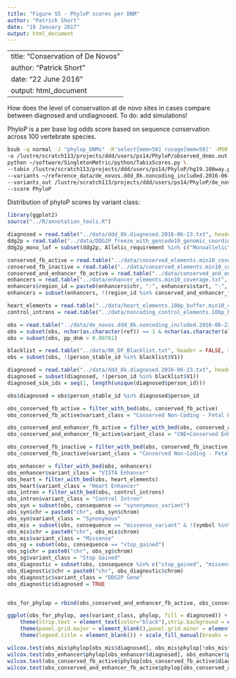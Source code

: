 ```yaml
---
title: "Figure S5 - PhyloP scores per DNM"
author: "Patrick Short"
date: "19 January 2017"
output: html_document
---
```


---
title: "Conservation of De Novos"
author: "Patrick Short"
date: "22 June 2016"
output: html_document
---

How does the level of conservation at de novo sites in cases compare between diagnosed and undiagnosed. To do: add simulations!

PhyloP is a per base log odds score based on sequence conservation across 100 vertebrate species.

```bash
bsub -q normal -J "phylop_DNMs" -R'select[mem>50] rusage[mem=50]' -M50 \
-o /lustre/scratch113/projects/ddd/users/ps14/PhyloP/observed_dnms.out \
python ~/software/SingletonMetric/python/TabixScores.py \
--tabix /lustre/scratch113/projects/ddd/users/ps14/PhyloP/hg19.100way.phyloP100way.bedGraph.gz \
--variants ~/reference_data/de_novos.ddd_8k.noncoding_included.2016-06-23.txt \
--variants_out /lustre/scratch113/projects/ddd/users/ps14/PhyloP/de_novos.ddd_8k.noncoding_included.2016-06-23.PhyloP.txt \
--score PhyloP

```

Distribution of phyloP scores by variant class:

```r
library(ggplot2)
source("../R/annotation_tools.R")

diagnosed = read.table("../data/ddd_8k.diagnosed.2016-06-23.txt", header = TRUE, sep = "\t")
ddg2p = read.table("../data/DDG2P_freeze_with_gencode19_genomic_coordinates_20141118_fixed.txt", header = TRUE, sep = "\t")
ddg2p_mono_lof = subset(ddg2p, Allelic_requirement %in% c("Monoallelic") & Mutation_Consequence == "Loss of function")

conserved_fb_active = read.table("../data/conserved_elements.min10_coverage.fb_active_roadmap_union.txt", header = TRUE, sep = "\t")
conserved_fb_inactive = read.table("../data/conserved_elements.min10_coverage.fb_quiescent_roadmap_union.txt", header = TRUE, sep = "\t")
conserved_and_enhancer_fb_active = read.table("../data/conserved_and_enhancer.min10_coverage.fb_active_roadmap_union.txt", header = TRUE, sep = "\t")
enhancers = read.table("../data/enhancer_elements.min10_coverage.txt", header = TRUE, sep = "\t")
enhancers$region_id = paste0(enhancers$chr, ":", enhancers$start, "-", enhancers$stop)
enhancers = subset(enhancers, !(region_id %in% conserved_and_enhancer_fb_active$region_id))

heart_elements = read.table("../data/heart_elements.10bp_buffer.min10_coverage.30bp_element_minimum.txt", header = TRUE, sep = "\t")
control_introns = read.table("../data/noncoding_control_elements.10bp_buffer.min10_coverage.30bp_element_minimum.txt", header = TRUE, sep = "\t")

obs = read.table("../data/de_novos.ddd_8k.noncoding_included.2016-06-23.PhyloP.txt", header = TRUE, sep = "\t")
obs = subset(obs, nchar(as.character(ref)) == 1 & nchar(as.character(alt)) == 1)
obs = subset(obs, pp_dnm > 0.00781)

blacklist = read.table("../data/8K_DF_Blacklist.txt", header = FALSE, sep = "\t")
obs = subset(obs, !(person_stable_id %in% blacklist$V1))

diagnosed = read.table("../data/ddd_8k.diagnosed.2016-06-23.txt", header = TRUE, sep = "\t")
diagnosed = subset(diagnosed, !(person_id %in% blacklist$V1))
diagnosed_sim_ids = seq(1, length(unique(diagnosed$person_id)))

obs$diagnosed = obs$person_stable_id %in% diagnosed$person_id

obs_conserved_fb_active = filter_with_bed(obs, conserved_fb_active)
obs_conserved_fb_active$variant_class = "Conserved Non-Coding - Fetal Brain Active"

obs_conserved_and_enhancer_fb_active = filter_with_bed(obs, conserved_and_enhancer_fb_active)
obs_conserved_and_enhancer_fb_active$variant_class = "CNE+Conserved Enhancers - Fetal Brain Active"

obs_conserved_fb_inactive = filter_with_bed(obs, conserved_fb_inactive)
obs_conserved_fb_inactive$variant_class = "Conserved Non-Coding - Fetal Brain Inactive"

obs_enhancer = filter_with_bed(obs, enhancers)
obs_enhancer$variant_class = "VISTA Enhancer"
obs_heart = filter_with_bed(obs, heart_elements)
obs_heart$variant_class = "Heart Enhancer"
obs_intron = filter_with_bed(obs, control_introns)
obs_intron$variant_class = "Control Intron"
obs_syn = subset(obs, consequence == "synonymous_variant")
obs_syn$chr = paste0("chr", obs_syn$chrom)
obs_syn$variant_class = "Synonymous"
obs_mis = subset(obs, consequence == "missense_variant" & !(symbol %in% ddg2p$ddg2p_gene_name))
obs_mis$chr = paste0("chr", obs_mis$chrom)
obs_mis$variant_class = "Missense"
obs_sg = subset(obs, consequence == "stop_gained")
obs_sg$chr = paste0("chr", obs_sg$chrom)
obs_sg$variant_class = "Stop Gained"
obs_diagnostic = subset(obs, consequence %in% c("stop_gained", "missense_variant", "splice_donor_variant", "splice_acceptor_variant") & symbol %in% ddg2p$ddg2p_gene_name)
obs_diagnostic$chr = paste0("chr", obs_diagnostic$chrom)
obs_diagnostic$variant_class = "DDG2P Gene"
obs_diagnostic$diagnosed = TRUE


obs_for_phylop = rbind(obs_conserved_and_enhancer_fb_active, obs_conserved_fb_active, obs_conserved_fb_inactive, obs_enhancer, obs_heart, obs_intron, obs_syn, obs_mis, obs_sg, obs_diagnostic)

ggplot(obs_for_phylop, aes(variant_class, phylop, fill = diagnosed)) + geom_boxplot(position = position_dodge(width = 0.4), width = 0.4) + theme_bw(base_size = 18) + coord_flip() +
    theme(strip.text = element_text(color="black"),strip.background = element_rect(fill="white", size=0),panel.border = element_blank()) + 
    theme(panel.grid.major = element_blank(),panel.grid.minor = element_blank()) +
    theme(legend.title = element_blank()) + scale_fill_manual(breaks = c(FALSE, TRUE), labels = c("Undiagnosed", "Diagnosed"), values = c("red", "cyan")) + xlab("") + ylab("PhyloP Score (log odds ratio of site being conserved)")

wilcox.test(obs_mis$phylop[obs_mis$diagnosed], obs_mis$phylop[!obs_mis$diagnosed]) 
wilcox.test(obs_enhancer$phylop[obs_enhancer$diagnosed], obs_enhancer$phylop[!obs_enhancer$diagnosed])
wilcox.test(obs_conserved_fb_active$phylop[obs_conserved_fb_active$diagnosed], obs_conserved_fb_active$phylop[!obs_conserved_fb_active$diagnosed]) 
wilcox.test(obs_conserved_and_enhancer_fb_active$phylop[obs_conserved_and_enhancer_fb_active$diagnosed], obs_conserved_and_enhancer_fb_active$phylop[!obs_conserved_and_enhancer_fb_active$diagnosed]) 

```

